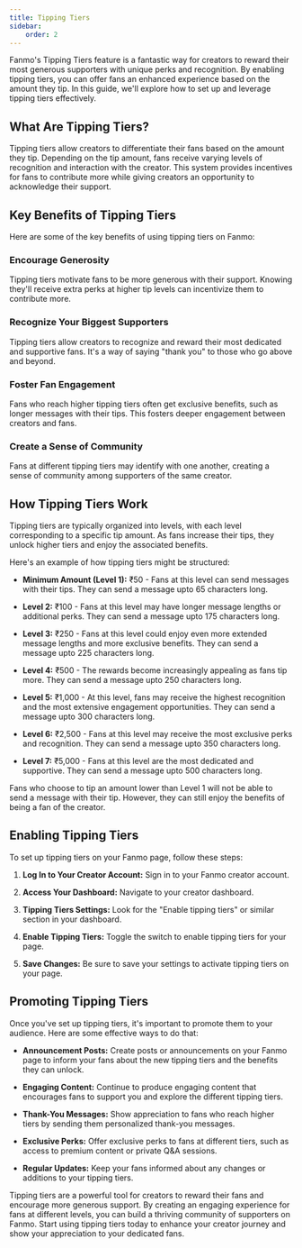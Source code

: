 ```yaml
---
title: Tipping Tiers
sidebar:
    order: 2
---
```


Fanmo's Tipping Tiers feature is a fantastic way for creators to reward their most generous supporters with unique perks and recognition. By enabling tipping tiers, you can offer fans an enhanced experience based on the amount they tip. In this guide, we'll explore how to set up and leverage tipping tiers effectively.

## What Are Tipping Tiers?

Tipping tiers allow creators to differentiate their fans based on the amount they tip. Depending on the tip amount, fans receive varying levels of recognition and interaction with the creator. This system provides incentives for fans to contribute more while giving creators an opportunity to acknowledge their support.

## Key Benefits of Tipping Tiers

Here are some of the key benefits of using tipping tiers on Fanmo:

### Encourage Generosity

Tipping tiers motivate fans to be more generous with their support. Knowing they'll receive extra perks at higher tip levels can incentivize them to contribute more.

### Recognize Your Biggest Supporters

Tipping tiers allow creators to recognize and reward their most dedicated and supportive fans. It's a way of saying "thank you" to those who go above and beyond.

### Foster Fan Engagement

Fans who reach higher tipping tiers often get exclusive benefits, such as longer messages with their tips. This fosters deeper engagement between creators and fans.

### Create a Sense of Community

Fans at different tipping tiers may identify with one another, creating a sense of community among supporters of the same creator.

## How Tipping Tiers Work

Tipping tiers are typically organized into levels, with each level corresponding to a specific tip amount. As fans increase their tips, they unlock higher tiers and enjoy the associated benefits.

Here's an example of how tipping tiers might be structured:

- **Minimum Amount (Level 1):** ₹50 - Fans at this level can send messages with their tips. They can send a message upto 65 characters long.

- **Level 2:** ₹100 - Fans at this level may have longer message lengths or additional perks. They can send a message upto 175 characters long.

- **Level 3:** ₹250 - Fans at this level could enjoy even more extended message lengths and more exclusive benefits. They can send a message upto 225 characters long.

- **Level 4:** ₹500 - The rewards become increasingly appealing as fans tip more. They can send a message upto 250 characters long.

- **Level 5:** ₹1,000 - At this level, fans may receive the highest recognition and the most extensive engagement opportunities. They can send a message upto 300 characters long.

- **Level 6:** ₹2,500 - Fans at this level may receive the most exclusive perks and recognition. They can send a message upto 350 characters long.

- **Level 7:** ₹5,000 - Fans at this level are the most dedicated and supportive. They can send a message upto 500 characters long.

Fans who choose to tip an amount lower than Level 1 will not be able to send a message with their tip. However, they can still enjoy the benefits of being a fan of the creator.

## Enabling Tipping Tiers

To set up tipping tiers on your Fanmo page, follow these steps:

1. **Log In to Your Creator Account:** Sign in to your Fanmo creator account.

2. **Access Your Dashboard:** Navigate to your creator dashboard.

3. **Tipping Tiers Settings:** Look for the "Enable tipping tiers" or similar section in your dashboard.

4. **Enable Tipping Tiers:** Toggle the switch to enable tipping tiers for your page.

5. **Save Changes:** Be sure to save your settings to activate tipping tiers on your page.


<LinkCard
	title="Enable Tipping Tiers"
	description="Manage your tip settings and start receiving tips from your fans."
	href="/received-tips/settings"
/>

## Promoting Tipping Tiers

Once you've set up tipping tiers, it's important to promote them to your audience. Here are some effective ways to do that:

- **Announcement Posts:** Create posts or announcements on your Fanmo page to inform your fans about the new tipping tiers and the benefits they can unlock.

- **Engaging Content:** Continue to produce engaging content that encourages fans to support you and explore the different tipping tiers.

- **Thank-You Messages:** Show appreciation to fans who reach higher tiers by sending them personalized thank-you messages.

- **Exclusive Perks:** Offer exclusive perks to fans at different tiers, such as access to premium content or private Q&A sessions.

- **Regular Updates:** Keep your fans informed about any changes or additions to your tipping tiers.

Tipping tiers are a powerful tool for creators to reward their fans and encourage more generous support. By creating an engaging experience for fans at different levels, you can build a thriving community of supporters on Fanmo. Start using tipping tiers today to enhance your creator journey and show your appreciation to your dedicated fans.